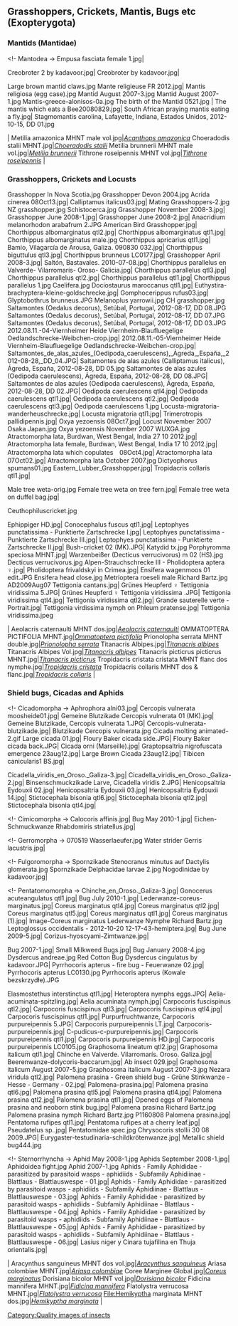 == Grasshoppers, Crickets, Mantis, Bugs etc (Exopterygota) ==

<gallery widths="100px">
</gallery>

<!-- sorted -->
===Mantids (Mantidae)===
<gallery widths="143px">
<!- Mantodea ->
<!-- Empusidae -->
Empusa fasciata female 1.jpg|

<!-- Hymenopodidae‎ -->
<!--- Hymenopodinae‎ --->
Creobroter 2 by kadavoor.jpg|
Creobroter by kadavoor.jpg|

<!-- Mantidae -->
<!--- Mantinae --->
<!----  Archimantini‎ ---->
Large brown mantid claws.jpg
<!----  Mantini‎ ---->
Mante religieuse FR 2012.jpg|
Mantis religiosa (egg case).jpg
Mantid August 2007-3.jpg
Mantid August 2007-1.jpg
<!----  Paramantini‎ ---->
Mantis-greece-alonisos-0a.jpg
<!---- Polyspilotini ---->
<!----- Tenodera ----->
The birth of the Mantid 0521.jpg |
The mantis which eats a Bee20080829.jpg|
<!--- Miomantinae --->
<!---- Miomantini ---->
South African praying mantis eating a fly.jpg|
<!--- Stagmomantinae --->
Stagmomantis carolina, Lafayette, Indiana, Estados Unidos, 2012-10-15, DD 01.jpg
</gallery>
<gallery widths="143px">
|''[[]]''
Metilia amazonica MHNT male vol.jpg|''[[Acanthops amazonica]]''
Choeradodis stalii MHNT.jpg|''[[Choeradodis stalii]]''
Metilia brunnerii MHNT male vol.jpg|''[[Metilia brunnerii]]''
Tithrone roseipennis MHNT vol.jpg|''[[Tithrone roseipennis]]''
|''[[]]''
</gallery>

===Grasshoppers, Crickets and Locusts===
<!-- Orthoptera -->
<!-- Caelifera -->
<gallery widths="143px">
Grasshopper In Nova Scotia.jpg
Grasshopper Devon 2004.jpg
<!--- Acrididae --->
<!---- Acridinae ---->
Acrida cinerea 08Oct13.jpg|
<!---- Calliptaminae ---->
Calliptamus italicus03.jpg|
<!---- Catantopinae ---->
<!----- Phaulacridium ----->
Mating Grasshoppers-2.jpg
NZ grasshopper.jpg
<!---- Cyrtacanthacridinae ---->
<!----- Acanthacris ----->
Schistocerca.jpg
<!----- Anacridium ----->
Grasshopper November 2008-3.jpg|
Grasshopper June 2008-1.jpg|
Grasshopper June 2008-2.jpg|
Anacridium melanorhodon arabafrum 2.JPG
<!----- Schistocerca ----->
American Bird Grasshopper.jpg|
<!---- Gomphocerinae ---->
Chorthippus albomarginatus qtl2.jpg|
Chorthippus albomarginatus qtl1.jpg|
Chorthippus albomarginatus male.jpg
Chorthippus apricarius qtl1.jpg|
Bamio, Vilagarcía de Arousa, Galiza. 090830 032.jpg|
Chorthippus biguttulus qtl3.jpg|
Chorthippus brunneus LC0177.jpg|
Grasshopper April 2008-3.jpg|
Saltón, Bastavales. 2010-07-08.jpg|
Chorthippus parallelus en Valverde- Vilarromarís- Oroso- Galicia.jpg|
Chorthippus parallelus qtl3.jpg|
Chorthippus parallelus qtl2.jpg|
Chorthippus parallelus qtl1.jpg|
Chorthippus parallelus 1.jpg
Caelifera.jpg
Dociostaurus maroccanus qtl1.jpg|
Euthystira-brachyptera-kleine-goldschrecke.jpg|
Gomphocerippus rufus03.jpg|
Glyptobothrus brunneus.JPG
<!---- Melanoplinae ---->
Melanoplus yarrowii.jpg
CH grasshopper.jpg
<!---- Oedipodinae ---->
Saltamontes (Oedalus decorus), Setúbal, Portugal, 2012-08-17, DD 08.JPG
Saltamontes (Oedalus decorus), Setúbal, Portugal, 2012-08-17, DD 07.JPG
Saltamontes (Oedalus decorus), Setúbal, Portugal, 2012-08-17, DD 03.JPG
2012.08.11.-04-Viernheimer Heide Viernheim-Blaufluegelige Oedlandschrecke-Weibchen-crop.jpg|
2012.08.11.-05-Viernheimer Heide Viernheim-Blaufluegelige Oedlandschrecke-Weibchen-crop.jpg|
Saltamontes_de_alas_azules_(Oedipoda_caerulescens),_Ágreda,_España,_2012-08-28,_DD_04.JPG|
Saltamontes de alas azules (Calliptamus italicus), Ágreda, España, 2012-08-28, DD 05.jpg
Saltamontes de alas azules (Oedipoda caerulescens), Ágreda, España, 2012-08-28, DD 08.JPG|
Saltamontes de alas azules (Oedipoda caerulescens), Ágreda, España, 2012-08-28, DD 02.JPG|
Oedipoda caerulescens qtl4.jpg|
Oedipoda caerulescens qtl1.jpg|
Oedipoda caerulescens qtl2.jpg|
Oedipoda caerulescens qtl3.jpg|
Oedipoda caerulescens 1.jpg
Locusta-migratoria-wanderheuschrecke.jpg|
Locusta migratoria qtl1.jpg|
Trimerotropis pallidipennis.jpg|
<!---- Oxyinae ---->
Oxya yezoensis 08Oct7.jpg|
Locust November 2007 Osaka Japan.jpg
Oxya yezoensis November 2007 WUXGA.jpg
<!--- Pyrgomorphidae --->
<!---- Pyrgomorphinae ---->
<!----- Atractomorpha ----->
Atractomorpha lata, Burdwan, West Bengal, India 27 10 2012.jpg|
Atractomorpha lata female, Burdwan, West Bengal, India 17 10 2012.jpg|
Atractomorpha lata which copulates　08Oct4.jpg|
Atractomorpha lata　07Oct02.jpg|
Atractomorpha lata October 2007.jpg
<!----- Dictyophorus ----->
Dictyophorus spumans01.jpg
<!--- Romaleidae --->
<!---- Romaleinae ---->
Eastern_Lubber_Grasshopper.jpg|
Tropidacris collaris qtl1.jpg|
</gallery>

<!-- Ensifera -->
<gallery widths="143px">
<!--- Anostostomatidae --->
<!---- Deinacridinae ---->
Male tree weta-orig.jpg
Female tree weta on tree fern.jpg|
Female tree weta on duffel bag.jpg|

<!--- Rhaphidophoridae --->
<!---- Ceuthophilinae ---->
Ceuthophiluscricket.jpg

<!--- Tettigoniidae --->
<!---- Bradyporinae ---->
Ephippiger HD.jpg|
<!---- Conocephalinae ---->
Conocephalus fuscus qtl1.jpg|
<!---- Phaneropterinae ---->
<!----- Leptophyes ----->
Leptophyes punctatissima - Punktierte Zartschrecke I.jpg|
Leptophyes punctatissima - Punktierte Zartschrecke III.jpg|
Leptophyes punctatissima - Punktierte Zartschrecke II.jpg|
Bush-cricket 02 (MK).JPG|
<!----- Microcentrum ----->
Katydid tx.jpg
<!---- Phaneropterinae ---->
Porphyromma speciosa MHNT.jpg|
<!---- Pseudophyllinae ---->
<!----- Decticus ----->
Warzenbeißer (Decticus verrucivorus) m 02 (HS).jpg
Decticus verrucivorus.jpg
<!----- Pholidoptera ----->
Alpen-Strauchschrecke III - Pholidoptera aptera ♀.jpg|
Pholidoptera frivaldskyi in Crimea.jpg|
Ensifera wagenmoos 01 edit.JPG
Ensifera head close.jpg
<!----- Roeseliana ----->
Metrioptera roeseli male Richard Bartz.jpg
<!----- Tettigonia ----->
AD2009Aug07 Tettigonia cantans.jpg|
Grünes Heupferd ♀ Tettigonia viridissima 5.JPG|
Grünes Heupferd ♀ Tettigonia viridissima .JPG|
Tettigonia viridissima qtl4.jpg|
Tettigonia viridissima qtl2.jpg|
Grande sauterelle verte - Portrait.jpg|
Tettigonia virdissima nymph on Phleum pratense.jpg|
Tettigonia viridissima.jpeg
</gallery>
<gallery widths="143px">
|''[[]]''
Aeolacris caternaulti MHNT dos.jpg|''[[Aeolacris caternaulti]]''
OMMATOPTERA PICTIFOLIA MHNT.jpg|''[[Ommatoptera pictifolia]]''
Prionolopha serrata MHNT double.jpg|''[[Prionolopha serrata]]''
Titanacris Albipes.jpg|''[[Titanacris albipes]]''
Titanacris Albipes Vol.jpg|''[[Titanacris albipes]]''
Titanacris picticrus picticrus MHNT.jpg|''[[Titanacris picticrus]]''
Tropidacris cristata cristata MHNT flanc dos nymphe.jpg|''[[Tropidacris cristata]]''
Tropidacris collaris MHNT dos & flanc.jpg|''[[Tropidacris collaris]]''
|''[[]]''
</gallery>

===Shield bugs, Cicadas and Aphids===
<!-- Heteroptera‎ -->
<gallery widths="143px">
<!- Cicadomorpha ->
<!-- Cercopoidea -->
<!--- Aphrophoridae --->
Aphrophora alni03.jpg|
<!--- Cercopidae --->
Cercopis vulnerata moosheide01.jpg|
Gemeine Blutzikade Cercopis vulnerata 01 (MK).jpg|
Gemeine Blutzikade, Cercopis vulnerata 1.JPG|
Cercopis-vulnerata-blutzikade.jpg|
Blutzikade Cercopis vulnerata.jpg
<!-- Cicadoidea -->
<!--- Cicadidae --->
Cicada molting animated-2.gif
<!---- Cicadettinae‎ ---->
<!--- -- Amphipsalta -- --->
Large cicada 01.jpg|
<!---- Cicadinae‎ ---->
<!--- -- Abricta -- --->
Floury Baker cicada side.JPG|
Floury Baker cicada back.JPG|
<!--- -- Cicada -- --->
Cicada orni (Marseille).jpg|
<!---- Tibiceninae ---->
<!--- -- Graptopsaltria -- --->
Graptopsaltria nigrofuscata emergence 23aug12.jpg|
Large Brown Cicada 23aug12.jpg|
<!--- -- Tibicen -- --->
Tibicen canicularis1 BS.jpg|

<!-- Membracoidea -->
<!--- Cicadellidae --->
Cicadella_viridis_en_Oroso._Galiza-3.jpg|
Cicadella_viridis_en_Oroso._Galiza-2.jpg|
Binsenschmuckzikade Larve, Cicadella viridis 2.JPG|
<!--- Henicopsaltria‎ --->
Henicopsaltria Eydouxii 02.jpg|
Henicopsaltria Eydouxii 03.jpg|
Henicopsaltria Eydouxii 14.jpg|
<!--- Membracidae --->
Stictocephala bisonia qtl6.jpg|
Stictocephala bisonia qtl2.jpg|
Stictocephala bisonia qtl4.jpg|

<!- Cimicomorpha ->
<!-- Miroidea‎‎ -->
<!--- Miridae --->
<!---- Calocoris ---->
Calocoris affinis.jpg|
<!---- Lygus ---->
Bug May 2010-1.jpg|
<!---- Rhabdomiris ---->
Eichen-Schmuckwanze Rhabdomiris striatellus.jpg|

<!- Gerromorpha ->
<!-- Gerroidea‎ -->
<!--- Gerridae --->
070519 Wasserlaeufer.jpg
<!---- Gerris‎ ---->
Water strider Gerris lacustris.jpg|

<!- Fulgoromorpha ->
<!-- Fulgoroidea -->
<!--- Delphacidae --->
Spornzikade Stenocranus minutus auf Dactylis glomerata.jpg
Spornzikade Delphacidae larvae 2.jpg
<!--- Nogodinidae --->
Nogodinidae by kadavoor.jpg|

<!- Pentatomomorpha ->
<!-- Coreoidea‎ -->
<!--- Coreidae --->
<!---- Gonocerus ---->
Chinche_en_Oroso._Galiza-3.jpg|
Gonocerus acuteangulatus qtl1.jpg|
<!---- Coreus ---->
Bug July 2010-1.jpg|
Lederwanze-coreus-marginatus.jpg|
Coreus marginatus qtl4.jpg|
Coreus marginatus qtl2.jpg|
Coreus marginatus qtl5.jpg|
Coreus marginatus qtl1.jpg|
Coreus marginatus (1).jpg|
Image-Coreus marginatus Lederwanze Nymphe Richard Bartz.jpg
<!---- Leptoglossus ---->
Leptoglossus occidentalis - 2012-10-20 12-17-43-hemiptera.jpg|
<!---- Syromastes ---->
Bug June 2009-5.jpg|
<!--- Rhopalidae --->
Corizus-hyoscyami-Zimtwanze.jpg|

<!-- Lygaeoidea -->
<!--- Lygaeidae --->
<!---- Lygaeus‎ ---->
Bug 2007-1.jpg|
Small Milkweed Bugs.jpg|
Bug January 2008-4.jpg
<!--- Pyrrhocoridae --->
<!---- Dysdercus ---->
Dysdercus andreae.jpg
Red Cotton Bug Dysdercus cingulatus by kadavoor.JPG|
<!---- Pyrrhocoris ---->
Pyrrhocoris apterus - fire bug - Feuerwanze 02.jpg|
Pyrrhocoris apterus LC0130.jpg
Pyrrhocoris apterus (Kowale bezskrzydłe).JPG

<!-- Pentatomoidea -->
<!--- Acanthosomatidae --->
Elasmostethus interstinctus qtl1.jpg|
<!--- Pentatomidae --->
Heteroptera nymphs eggs.JPG|
<!---- Aelia ---->
Aelia-acuminata-spitzling.jpg|
Aelia acuminata nymph.jpg|
<!---- Carpocoris ---->
Carpocoris fuscispinus qtl2.jpg|
Carpocoris fuscispinus qtl3.jpg|
Carpocoris fuscispinus qtl4.jpg|
Carpocoris fuscispinus qtl1.jpg|
Purpurfruchtwanze, Carpocoris purpureipennis 5.JPG|
Carpocoris purpureipennis LT.jpg|
Carpocoris-purpureipennis.jpg|
C-pudicus-c-purpureipennis.jpg|
Carpocoris purpureipennis qtl1.jpg|
Carpocoris purpureipennis HD.jpg|
Carpocoris purpureipennis LC0105.jpg
Graphosoma lineatum qtl2.jpg|
Graphosoma italicum qtl1.jpg|
<!---- Dolycoris ---->
Chinche en Valverde. Vilarromarís. Oroso. Galiza.jpg|
Beerenwanze-dolycoris-baccarum.jpg|
<!---- Eurydema ---->
Ab insect 029.jpg|
<!---- Graphosoma ---->
Graphosoma italicum August 2007-5.jpg
Graphosoma italicum August 2007-3.jpg
<!---- Nezara ---->
Nezara viridula qtl2.jpg|
<!---- Palomena ---->
Palomena prasina - Green shield bug - Grüne Stinkwanze - Hesse - Germany - 02.jpg|
Palomena-prasina.jpg|
Palomena prasina qtl6.jpg|
Palomena prasina qtl5.jpg|
Palomena prasina qtl4.jpg|
Palomena prasina qtl2.jpg|
Palomena prasina qtl1.jpg|
Opened eggs of Palomena prasina and neoborn stink bug.jpg|
Palomena prasina Richard Bartz.jpg
Palomena prasina nymph Richard Bartz.jpg
P1160808 Palomena prasina.jpg|
<!---- Pentatoma ---->
Pentatoma rufipes qtl1.jpg|
Pentatoma rufipes at a cherry leaf.jpg|
<!---- Pseudatelus ---->
Pseudatelus sp..jpg|
<!---- Rhaphigaster---->
Pentatomidae spec.jpg
<!--- Scutelleridae --->
<!---- Chrysocoris ---->
Chrysocoris stollii 30 08 2009.JPG|
<!---- Eurygaster ---->
Eurygaster-testudinaria-schildkrötenwanze.jpg|
<!---- Scutiphora ---->
Metallic shield bug444.jpg

<!- Sternorrhyncha ->
<!-- Aphidoidea -->
Aphid May 2008-1.jpg
<!--- Aphididae --->
Aphids September 2008-1.jpg|
Aphidoidea fight.jpg
Aphid 2007-1.jpg
<!--- - Aphis - --->
Aphids - Family Aphididae - parasitized by parasitoid wasps - aphidiids - Subfamily Aphidiinae - Blattlaus - Blattlauswespe - 01.jpg|
Aphids - Family Aphididae - parasitized by parasitoid wasps - aphidiids - Subfamily Aphidiinae - Blattlaus - Blattlauswespe - 03.jpg|
Aphids - Family Aphididae - parasitized by parasitoid wasps - aphidiids - Subfamily Aphidiinae - Blattlaus - Blattlauswespe - 04.jpg|
Aphids - Family Aphididae - parasitized by parasitoid wasps - aphidiids - Subfamily Aphidiinae - Blattlaus - Blattlauswespe - 05.jpg|
Aphids - Family Aphididae - parasitized by parasitoid wasps - aphidiids - Subfamily Aphidiinae - Blattlaus - Blattlauswespe - 06.jpg|
<!--- - Cinara‎ - --->
Lasius niger y Cinara tujafilina en Thuja orientalis.jpg|
</gallery>

<gallery widths="143px">
|''[[]]''
Aracynthus sanguineus MHNT dos vol.jpg|''[[Aracynthus sanguineus]]''
Ariasa colombiae MHNT.jpg|''[[Ariasa colombiae]]''
Coree Marginee Global.jpg|''[[Coreus marginatus]]''
Dorisiana bicolor MHNT vol.jpg|''[[Dorisiana bicolor]]''
Fidicina mannifera MHNT.jpg|''[[Fidicina mannifera]]''
Flatolystra verrucosa MHNT.jpg|''[[Flatolystra verrucosa]]''
File:Hemikyptha marginata MHNT dos.jpg|''[[Hemikyptha marginata]]''
|''[[]]''
</gallery>


[[Category:Quality images of insects]]